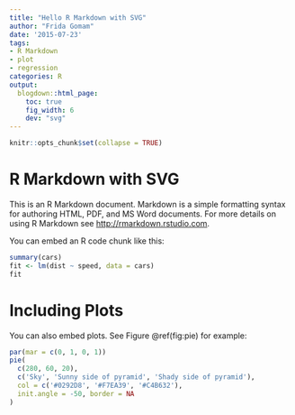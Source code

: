 ```yaml
---
title: "Hello R Markdown with SVG"
author: "Frida Gomam"
date: '2015-07-23'
tags:
- R Markdown
- plot
- regression
categories: R
output: 
  blogdown::html_page:
    toc: true
    fig_width: 6
    dev: "svg"
---
```


```r
knitr::opts_chunk$set(collapse = TRUE)
```

# R Markdown with SVG

This is an R Markdown document. Markdown is a simple formatting syntax for authoring HTML, PDF, and MS Word documents. For more details on using R Markdown see <http://rmarkdown.rstudio.com>.

You can embed an R code chunk like this:

```r
summary(cars)
fit <- lm(dist ~ speed, data = cars)
fit
```

# Including Plots

You can also embed plots. See Figure \@ref(fig:pie) for example:

```r
par(mar = c(0, 1, 0, 1))
pie(
  c(280, 60, 20),
  c('Sky', 'Sunny side of pyramid', 'Shady side of pyramid'),
  col = c('#0292D8', '#F7EA39', '#C4B632'),
  init.angle = -50, border = NA
)
```
